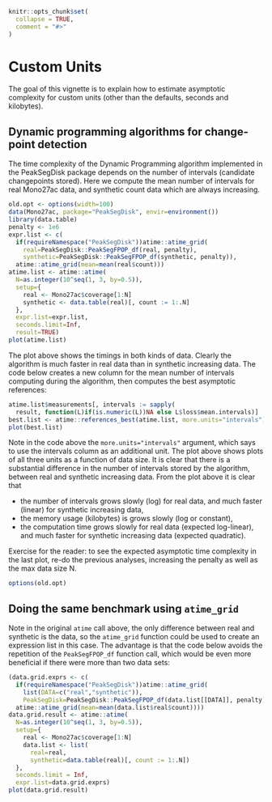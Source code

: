 <!--
%\VignetteEngine{knitr::knitr}
%\VignetteIndexEntry{Custom Units}
-->

```{r setup, include = FALSE}
knitr::opts_chunk$set(
  collapse = TRUE,
  comment = "#>"
)
```

# Custom Units

The goal of this vignette is to explain how to estimate asymptotic
complexity for custom units (other than the defaults, seconds and
kilobytes).

## Dynamic programming algorithms for change-point detection

The time complexity of the Dynamic Programming algorithm implemented
in the PeakSegDisk package depends on the number of intervals
(candidate changepoints stored). Here we compute the mean number of
intervals for real Mono27ac data, and synthetic count data which are
always increasing.

```{r}
old.opt <- options(width=100)
data(Mono27ac, package="PeakSegDisk", envir=environment())
library(data.table)
penalty <- 1e6
expr.list <- c(
  if(requireNamespace("PeakSegDisk"))atime::atime_grid(
    real=PeakSegDisk::PeakSegFPOP_df(real, penalty),
    synthetic=PeakSegDisk::PeakSegFPOP_df(synthetic, penalty)),
  atime::atime_grid(mean=mean(real$count)))
atime.list <- atime::atime(
  N=as.integer(10^seq(1, 3, by=0.5)),
  setup={
    real <- Mono27ac$coverage[1:N]
    synthetic <- data.table(real)[, count := 1:.N]
  },
  expr.list=expr.list,
  seconds.limit=Inf,
  result=TRUE)
plot(atime.list)
```

The plot above shows the timings in both kinds of data. Clearly the
algorithm is much faster in real data than in synthetic increasing
data. The code below creates a new column for the mean number of
intervals computing during the algorithm, then computes the best
asymptotic references: 

```{r}
atime.list$measurements[, intervals := sapply(
  result, function(L)if(is.numeric(L))NA else L$loss$mean.intervals)]
best.list <- atime::references_best(atime.list, more.units="intervals")
plot(best.list)
```

Note in the code above the `more.units="intervals"` argument, which
says to use the intervals column as an additional unit. The plot above
shows plots of all three units as a function of data size. It is clear
that there is a substantial difference in the number of intervals
stored by the algorithm, between real and synthetic increasing
data. From the plot above it is clear that 

* the number of intervals grows slowly (log) for real data, and much
  faster (linear) for synthetic increasing data,
* the memory usage (kilobytes) is grows slowly (log or constant), 
* the computation time grows slowly for real data (expected
  log-linear), and much faster for synthetic increasing data (expected quadratic).

Exercise for the reader: to see the expected asymptotic time
complexity in the last plot, re-do the previous analyses, increasing
the penalty as well as the max data size N.

```{r}
options(old.opt)
```

## Doing the same benchmark using `atime_grid`

Note in the original `atime` call above, the only difference between
real and synthetic is the data, so the `atime_grid` function could be
used to create an expression list in this case. The advantage is that
the code below avoids the repetition of the `PeakSegFPOP_df` function
call, which would be even more beneficial if there were more than two
data sets:

```{r}
(data.grid.exprs <- c(
  if(requireNamespace("PeakSegDisk"))atime::atime_grid(
    list(DATA=c("real","synthetic")),
    PeakSegDisk=PeakSegDisk::PeakSegFPOP_df(data.list[[DATA]], penalty)),
  atime::atime_grid(mean=mean(data.list$real$count))))
data.grid.result <- atime::atime(
  N=as.integer(10^seq(1, 3, by=0.5)),
  setup={
    real <- Mono27ac$coverage[1:N]
    data.list <- list(
      real=real, 
      synthetic=data.table(real)[, count := 1:.N])
  },
  seconds.limit = Inf,
  expr.list=data.grid.exprs)
plot(data.grid.result)
```

